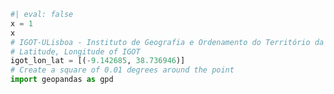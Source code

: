
```python
#| eval: false
x = 1
x
# IGOT-ULisboa - Instituto de Geografia e Ordenamento do Território da Universidade de Lisboa
# Latitude, Longitude of IGOT
igot_lon_lat = [(-9.142685, 38.736946)]
# Create a square of 0.01 degrees around the point
import geopandas as gpd
```